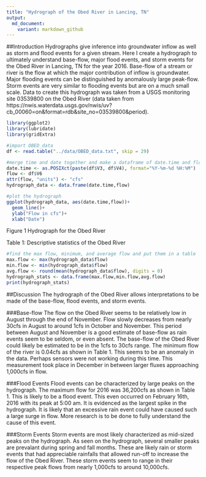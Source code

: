 ```yaml
---
title: "Hydrograph of the Obed River in Lancing, TN"
output:
  md_document:
    variant: markdown_github
---
```


##Introduction
Hydrographs give inference into groundwater inflow as well as storm and flood events for a given stream. Here I create a hydrograph to ultimately understand base-flow, major flood events, and storm events for the Obed River in Lancing, TN for the year 2016. Base-flow of a stream or river is the flow at which the major contribution of inflow is groundwater. Major flooding events can be distinguished by anomalously large peak-flow. Storm events are very similar to flooding events but are on a much small scale. Data to create this hydrograph was taken from a USGS monitoring site 03539800 on the Obed River (data taken from https://nwis.waterdata.usgs.gov/nwis/uv?cb_00060=on&format=rdb&site_no=03539800&period). 

```r
library(ggplot2)
library(lubridate)
library(gridExtra)

#import OBED_data
df <- read.table("../data/OBED_data.txt", skip = 29)

#merge time and date together and make a dataframe of date.time and flow
date.time <- as.POSIXct(paste(df$V3, df$V4), format="%Y-%m-%d %H:%M")
flow <- df$V6
attr(flow, "units") <- "cfs"
hydrograph_data <- data.frame(date.time,flow)

#plot the hydrograph
ggplot(hydrograph_data, aes(date.time,flow))+
  geom_line()+
  ylab("Flow in cfs")+
  xlab("Date")
```

Figure 1 Hydrograph for the Obed River


Table 1: Descriptive statistics of the Obed River
```r
#find the max flow, minimum, and average flow and put them in a table
max.flow <- max(hydrograph_data$flow)
min.flow <- min(hydrograph_data$flow)
avg.flow <- round(mean(hydrograph_data$flow), digits = 0)
hydrograph_stats <- data.frame(max.flow,min.flow,avg.flow)
print(hydrograph_stats)
```



##Discussion
The hydrograph of the Obed River allows interpretations to be made of the base-flow, flood events, and storm events. 

###Base-flow
The flow on the Obed River seems to be relatively low in August through the end of November. Flow slowly decreases from nearly 30cfs in August to around 1cfs in October and November. This period between August and November is a good estimate of base-flow as rain events seem to be seldom, or even absent. The base-flow of the Obed River could likely be estimated to be in the 1cfs to 30cfs range. The minimum flow of the river is 0.04cfs as shown in Table 1. This seems to be an anomaly in the data. Perhaps sensors were not working during this time. This measurement took place in December in between larger fluxes approaching 1,000cfs in flow.

###Flood Events
Flood events can be characterized by large peaks on the hydrograph. The maximum flow for 2016 was 36,200cfs as shown in Table 1. This is likely to be a flood event. This even occurred on February 16th, 2016 with its peak at 5:00 am. It is evidenced as the largest spike in the hydrograph. It is likely that an excessive rain event could have caused such a large surge in flow. More research is to be done to fully understand the cause of this event.

###Storm Events
Storm events are most likely characterized as mid-sized peaks on the hydrograph. As seen on the hydrograph, several smaller peaks are prevalant during spring and fall months. These are likely rain or storm events that had appreciable rainfalls that allowed run-off to increase the flow of the Obed River. These storm events seem to range in their respective peak flows from nearly 1,000cfs to around 10,000cfs.



